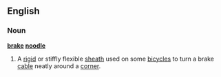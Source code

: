 ==English==
===Noun===
'''[[brake]] [[noodle]]'''
#A [[rigid]] or stiffly flexible [[sheath]] used on some [[bicycle]]s to turn a brake [[cable]] neatly around a [[corner]].